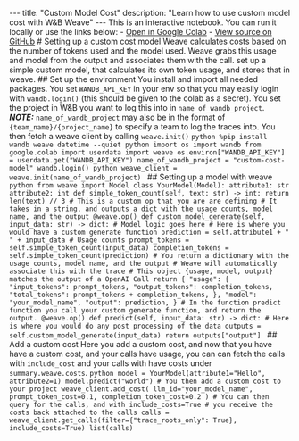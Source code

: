 --- title: "Custom Model Cost" description: "Learn how to use custom model cost with W&B Weave" --- <Note> This is an interactive notebook. You can run it locally or use the links below: - [Open in Google Colab](https://colab.research.google.com/github/wandb/weave/blob/master/docs/notebooks/custom_model_cost.ipynb) - [View source on GitHub](https://github.com/wandb/weave/blob/master/docs/notebooks/custom_model_cost.ipynb) </Note> # Setting up a custom cost model Weave calculates costs based on the number of tokens used and the model used. Weave grabs this usage and model from the output and associates them with the call. set up a simple custom model, that calculates its own token usage, and stores that in weave. ## Set up the environment You install and import all needed packages. You set `WANDB_API_KEY` in your env so that you may easily login with `wandb.login()` (this should be given to the colab as a secret). You set the project in W&B you want to log this into in `name_of_wandb_project`. **_NOTE:_** `name_of_wandb_project` may also be in the format of `{team_name}/{project_name}` to specify a team to log the traces into. You then fetch a weave client by calling `weave.init()` ```python %pip install wandb weave datetime --quiet python import os import wandb from google.colab import userdata import weave os.environ["WANDB_API_KEY"] = userdata.get("WANDB_API_KEY") name_of_wandb_project = "custom-cost-model" wandb.login() python weave_client = weave.init(name_of_wandb_project) ``` ## Setting up a model with weave ```python from weave import Model class YourModel(Model): attribute1: str attribute2: int def simple_token_count(self, text: str) -> int: return len(text) // 3 # This is a custom op that you are are defining # It takes in a string, and outputs a dict with the usage counts, model name, and the output @weave.op() def custom_model_generate(self, input_data: str) -> dict: # Model logic goes here # Here is where you would have a custom generate function prediction = self.attribute1 + " " + input_data # Usage counts prompt_tokens = self.simple_token_count(input_data) completion_tokens = self.simple_token_count(prediction) # You return a dictionary with the usage counts, model name, and the output # Weave will automatically associate this with the trace # This object {usage, model, output} matches the output of a OpenAI Call return { "usage": { "input_tokens": prompt_tokens, "output_tokens": completion_tokens, "total_tokens": prompt_tokens + completion_tokens, }, "model": "your_model_name", "output": prediction, } # In the function predict function you call your custom generate function, and return the output. @weave.op() def predict(self, input_data: str) -> dict: # Here is where you would do any post processing of the data outputs = self.custom_model_generate(input_data) return outputs["output"] ``` ## Add a custom cost Here you add a custom cost, and now that you have have a custom cost, and your calls have usage, you can can fetch the calls with `include_cost` and your calls with have costs under `summary.weave.costs`. ```python model = YourModel(attribute1="Hello", attribute2=1) model.predict("world") # You then add a custom cost to your project weave_client.add_cost( llm_id="your_model_name", prompt_token_cost=0.1, completion_token_cost=0.2 ) # You can then query for the calls, and with include_costs=True # you receive the costs back attached to the calls calls = weave_client.get_calls(filter={"trace_roots_only": True}, include_costs=True) list(calls) ```